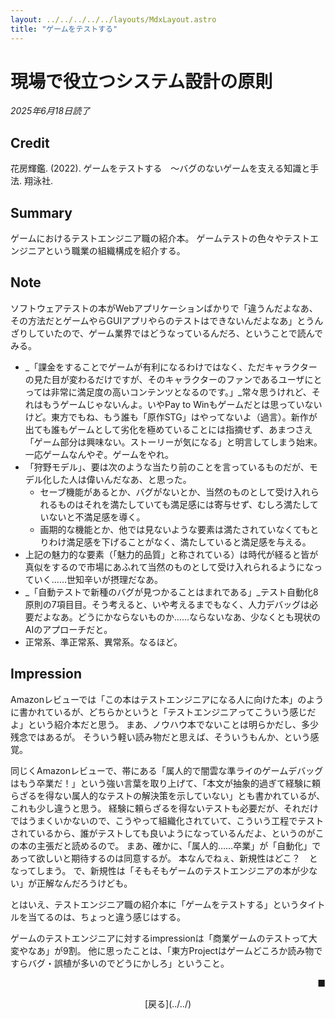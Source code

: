 ```yaml
---
layout: ../../../../../layouts/MdxLayout.astro
title: "ゲームをテストする"
---
```


# 現場で役立つシステム設計の原則

_2025年6月18日読了_

## Credit

花房輝鑑. (2022). ゲームをテストする　〜バグのないゲームを支える知識と手法. 翔泳社.

## Summary

ゲームにおけるテストエンジニア職の紹介本。
ゲームテストの色々やテストエンジニアという職業の組織構成を紹介する。

## Note

ソフトウェアテストの本がWebアプリケーションばかりで「違うんだよなあ、その方法だとゲームやらGUIアプリやらのテストはできないんだよなあ」とうんざりしていたので、ゲーム業界ではどうなっているんだろ、ということで読んでみる。

- _「課金をすることでゲームが有利になるわけではなく、ただキャラクターの見た目が変わるだけですが、そのキャラクターのファンであるユーザにとっては非常に満足度の高いコンテンツとなるのです。」_常々思うけれど、それはもうゲームじゃないんよ。いやPay to Winもゲームだとは思っていないけど。東方でもね、もう誰も「原作STG」はやってないよ（過言）。新作が出ても誰もゲームとして劣化を極めていることには指摘せず、あまつさえ「ゲーム部分は興味ない。ストーリーが気になる」と明言してしまう始末。一応ゲームなんやぞ。ゲームをやれ。
- 「狩野モデル」、要は次のような当たり前のことを言っているものだが、モデル化した人は偉いんだなあ、と思った。
  - セーブ機能があるとか、バグがないとか、当然のものとして受け入れられるものはそれを満たしていても満足感には寄与せず、むしろ満たしていないと不満足感を導く。
  - 画期的な機能とか、他では見ないような要素は満たされていなくてもとりわけ満足感を下げることがなく、満たしていると満足感を与える。
- 上記の魅力的な要素（「魅力的品質」と称されている）は時代が経ると皆が真似をするので市場にあふれて当然のものとして受け入れられるようになっていく……世知辛いが摂理だなあ。
- _「自動テストで新種のバグが見つかることはまれである」_テスト自動化8原則の7項目目。そう考えると、いや考えるまでもなく、人力デバッグは必要だよなあ。どうにかならないものか……ならないなあ、少なくとも現状のAIのアプローチだと。
- 正常系、準正常系、異常系。なるほど。

## Impression

Amazonレビューでは「この本はテストエンジニアになる人に向けた本」のように書かれているが、どちらかというと「テストエンジニアってこういう感じだよ」という紹介本だと思う。
まあ、ノウハウ本でないことは明らかだし、多少残念ではあるが。
そういう軽い読み物だと思えば、そういうもんか、という感覚。

同じくAmazonレビューで、帯にある「属人的で闇雲な準ライのゲームデバッグはもう卒業だ！」という強い言葉を取り上げて、「本文が抽象的過ぎて経験に頼らざるを得ない属人的なテストの解決策を示していない」とも書かれているが、これも少し違うと思う。
経験に頼らざるを得ないテストも必要だが、それだけではうまくいかないので、こうやって組織化されていて、こういう工程でテストされているから、誰がテストしても良いようになっているんだよ、というのがこの本の主張だと読めるので。
まあ、確かに、「属人的……卒業」が「自動化」であって欲しいと期待するのは同意するが。
本なんでねぇ、新規性はどこ？　となってしまう。
で、新規性は「そもそもゲームのテストエンジニアの本が少ない」が正解なんだろうけども。

とはいえ、テストエンジニア職の紹介本に「ゲームをテストする」というタイトルを当てるのは、ちょっと違う感じはする。

ゲームのテストエンジニアに対するimpressionは「商業ゲームのテストって大変やなあ」が9割。
他に思ったことは、「東方Projectはゲームどころか読み物ですらバグ・誤植が多いのでどうにかしろ」ということ。

<p style="text-align: right">■</p>

<div style="text-align: center">
    [戻る](../../)
</div>
